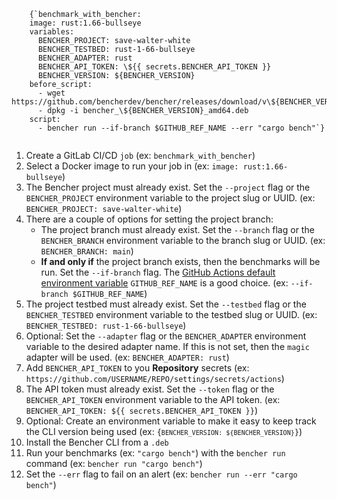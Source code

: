 
<pre>
  <code>
    {`benchmark_with_bencher:
    image: rust:1.66-bullseye
    variables:
      BENCHER_PROJECT: save-walter-white
      BENCHER_TESTBED: rust-1-66-bullseye
      BENCHER_ADAPTER: rust
      BENCHER_API_TOKEN: \${{ secrets.BENCHER_API_TOKEN }}
      BENCHER_VERSION: ${BENCHER_VERSION}
    before_script:
      - wget https://github.com/bencherdev/bencher/releases/download/v\${BENCHER_VERSION}/bencher_\${BENCHER_VERSION}_amd64.deb
      - dpkg -i bencher_\${BENCHER_VERSION}_amd64.deb
    script:
      - bencher run --if-branch $GITHUB_REF_NAME --err "cargo bench"`}
  </code>
</pre>

1. Create a GitLab CI/CD `job` (ex: `benchmark_with_bencher`)
1. Select a Docker image to run your job in (ex: `image: rust:1.66-bullseye`)
1. The Bencher project must already exist. Set the `--project` flag or the `BENCHER_PROJECT` environment variable to the project slug or UUID. (ex: `BENCHER_PROJECT: save-walter-white`)
1. There are a couple of options for setting the project branch:
   - The project branch must already exist. Set the `--branch` flag or the `BENCHER_BRANCH` environment variable to the branch slug or UUID. (ex: `BENCHER_BRANCH: main`)
   - **If and only if** the project branch exists, then the benchmarks will be run. Set the `--if-branch` flag. The [GitHub Actions default environment variable](https://docs.github.com/en/actions/learn-github-actions/variables#default-environment-variables) `GITHUB_REF_NAME` is a good choice. (ex: `--if-branch $GITHUB_REF_NAME`)
1. The project testbed must already exist. Set the `--testbed` flag or the `BENCHER_TESTBED` environment variable to the testbed slug or UUID. (ex: `BENCHER_TESTBED: rust-1-66-bullseye`)
1. Optional: Set the `--adapter` flag or the `BENCHER_ADAPTER` environment variable to the desired adapter name. If this is not set, then the `magic` adapter will be used. (ex: `BENCHER_ADAPTER: rust`)
1. Add `BENCHER_API_TOKEN` to you **Repository** secrets (ex: `https://github.com/USERNAME/REPO/settings/secrets/actions`)
1. The API token must already exist. Set the `--token` flag or the `BENCHER_API_TOKEN` environment variable to the API token. (ex: `BENCHER_API_TOKEN: ${{ secrets.BENCHER_API_TOKEN }}`)
1. Optional: Create an environment variable to make it easy to keep track the CLI version being used (ex: <code>{`BENCHER_VERSION: ${BENCHER_VERSION}`}</code>)
1. Install the Bencher CLI from a `.deb`
1. Run your benchmarks (ex: `"cargo bench"`) with the `bencher run` command (ex: `bencher run "cargo bench"`)
1. Set the `--err` flag to fail on an alert (ex: `bencher run --err "cargo bench"`)
